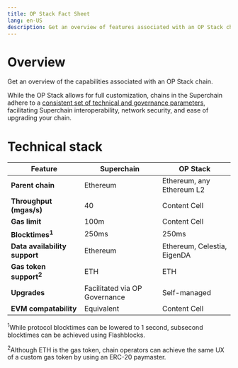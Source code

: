 ```yaml
---
title: OP Stack Fact Sheet
lang: en-US
description: Get an overview of features associated with an OP Stack chain
---
```


# Overview
Get an overview of the capabilities associated with an OP Stack chain.

While the OP Stack allows for full customization, chains in the Superchain adhere to a [consistent set of technical and governance parameters](/superchain/blockspace-charter), facilitating Superchain interoperability, network security, and ease of upgrading your chain.

# Technical stack
| Feature                            | Superchain                    | OP Stack                    |
| ---------------------------------- | ----------------------------- | --------------------------- |
| **Parent chain**                   | Ethereum                      | Ethereum, any Ethereum L2   |
| **Throughput (mgas/s)**            | 40                            | Content Cell                |
| **Gas limit**                      | 100m                          | Content Cell                |
| **Blocktimes<sup>1</sup>**         | 250ms                         | 250ms                       |
| **Data availability support**      | Ethereum                      | Ethereum, Celestia, EigenDA |
| **Gas token support<sup>2</sup>**  | ETH                           | ETH                         |
| **Upgrades**                       | Facilitated via OP Governance | Self-managed                |
| **EVM compatability**              | Equivalent                    | Content Cell                |

<sup>1</sup>While protocol blocktimes can be lowered to 1 second, subsecond blocktimes can be achieved using Flashblocks.

<sup>2</sup>Although ETH is the gas token, chain operators can achieve the same UX of a custom gas token by using an ERC-20 paymaster.
